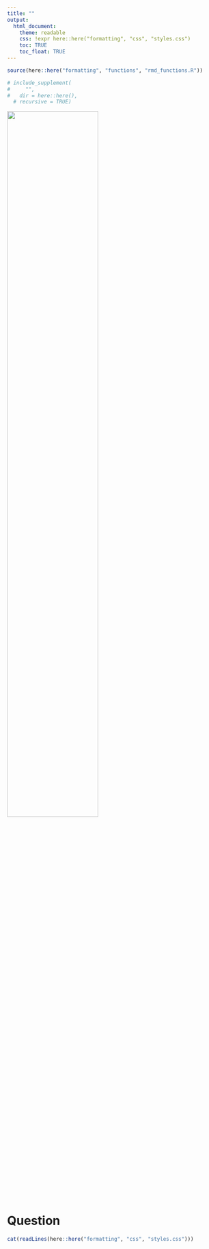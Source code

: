 ```yaml
---
title: ""
output:  
  html_document:
    theme: readable
    css: !expr here::here("formatting", "css", "styles.css")
    toc: TRUE
    toc_float: TRUE
---
```



```r
source(here::here("formatting", "functions", "rmd_functions.R"))

# include_supplement(
#     "",
#   dir = here::here(),
  # recursive = TRUE)
```

![](`r system.file("img", "Rlogo.png", package="png")`){width=65%}

Question
========

```r
cat(readLines(here::here("formatting", "css", "styles.css")))
```

